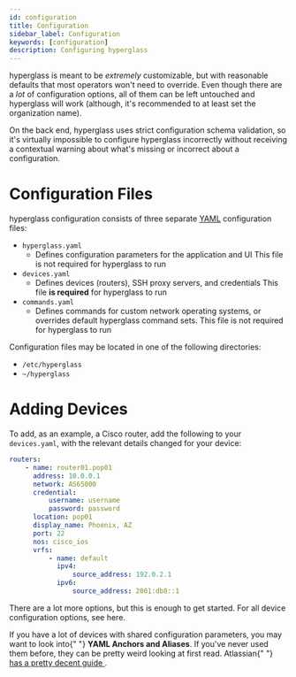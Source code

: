 ```yaml
---
id: configuration
title: Configuration
sidebar_label: Configuration
keywords: [configuration]
description: Configuring hyperglass
---
```



hyperglass is meant to be _extremely_ customizable, but with reasonable defaults that most operators won't need to override. Even though there are a _lot_ of configuration options, all of them can be left untouched and hyperglass will work (although, it's recommended to at least set the organization name).

<Admonition type="tip" iconType="emoji" title="Validation">
    On the back end, hyperglass uses strict configuration schema validation, so it's virtually
    impossible to configure hyperglass incorrectly without receiving a contextual warning about
    what's missing or incorrect about a configuration.
</Admonition>

# Configuration Files

hyperglass configuration consists of three separate [YAML](https://yaml.org/) configuration files:

-   `hyperglass.yaml`
    -   Defines configuration parameters for the application and UI
        <MiniNote>This file is not required for hyperglass to run</MiniNote>
-   `devices.yaml`
    -   Defines devices (routers), SSH proxy servers, and credentials
        <MiniNote>
            This file <strong>is required</strong> for hyperglass to run
        </MiniNote>
-   `commands.yaml`
    -   Defines commands for custom network operating systems, or overrides default hyperglass command sets.
        <MiniNote>This file is not required for hyperglass to run</MiniNote>

Configuration files may be located in one of the following directories:

-   `/etc/hyperglass`
-   `~/hyperglass`

# Adding Devices

To add, as an example, a Cisco router, add the following to your `devices.yaml`, with the relevant details changed for your device:

```yaml
routers:
    - name: router01.pop01
      address: 10.0.0.1
      network: AS65000
      credential:
          username: username
          password: password
      location: pop01
      display_name: Phoenix, AZ
      port: 22
      nos: cisco_ios
      vrfs:
          - name: default
            ipv4:
                source_address: 192.0.2.1
            ipv6:
                source_address: 2001:db8::1
```

There are a lot more options, but this is enough to get started. For all device configuration options, <Link to="/docs/devices">see here</Link>.

<Admonition type="tip" iconType="emoji" title="YAML">
    If you have a lot of devices with shared configuration parameters, you may want to look into{" "}
    <strong>YAML Anchors and Aliases</strong>. If you've never used them before, they can be pretty
    weird looking at first read. Atlassian{" "}
    <a href="https://confluence.atlassian.com/bitbucket/yaml-anchors-960154027.html">
        has a pretty decent guide
    </a>
    .
</Admonition>
